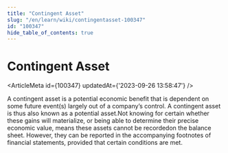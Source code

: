 ```yaml
---
title: "Contingent Asset"
slug: "/en/learn/wiki/contingentasset-100347"
id: "100347"
hide_table_of_contents: true
---
```



# Contingent Asset

<ArticleMeta id={100347} updatedAt={'2023-09-26 13:58:47'} />
<div className='border-solid border-b border-t-0 my-4 border-[var(--ifm-color-gray-300)]' />

A contingent asset is a potential economic benefit that is dependent on some future event(s) largely out of a company’s control. A contingent asset is thus also known as a potential asset.Not knowing for certain whether these gains will materialize, or being able to determine their precise economic value, means these assets cannot be recordedon the balance sheet. However, they can be reported in the accompanying footnotes of financial statements, provided that certain conditions are met.
